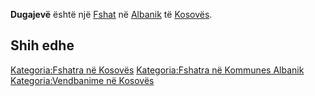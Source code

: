 {{Fshat në Kosovës
 | Emri                = Dugajevë
| sqi_D_name = Dugajevë
| sqi_D_FULL_NAME_RO = Dugajevë
| sqi_D_FULL_NAME_ND_RO = Dugajeve
| sqi_D_SORT_NAME_RG = DUGAJEVE
| sqi_D_FULL_NAME_RG = Dugajevë
| sqi_D_FULL_NAME_ND_RG = Dugajeve
| sqi_V_name = Arat e Gjata
| sqi_V_FULL_NAME_RO = Arat e Gjata Dukajevë
| sqi_V_FULL_NAME_ND_RO = Arat e Gjata Dukajeve
| sqi_V_SORT_NAME_RG = ARATEGJATA DUKAJEVE
| sqi_V_FULL_NAME_RG = Arat e Gjata Dukajevë
| sqi_V_FULL_NAME_ND_RG = Arat e Gjata Dukajeve
| srp_N_name = Dugenjive
| srp_N_FULL_NAME_RO = Dugenjive
| srp_N_FULL_NAME_ND_RO = Dugenjive
| srp_N_SORT_NAME_RG = DUGENJIVE
| srp_N_FULL_NAME_RG = Dugenjive
| srp_N_FULL_NAME_ND_RG = Dugenjive
| srp_NS_name = Дугењиве
| srp_NS_FULL_NAME_RO = Дугењиве
| srp_NS_FULL_NAME_ND_RO = Дугењиве
| srp_NS_SORT_NAME_RG = ДУГЕЊИВЕ
| srp_NS_FULL_NAME_RG = Дугењиве
| srp_NS_FULL_NAME_ND_RG = Дугењиве
| srp_V_name = Dugonjive
| srp_V_FULL_NAME_RO = Dugonjive
| srp_V_FULL_NAME_ND_RO = Dugonjive
| srp_V_SORT_NAME_RG = DUGONJIVE
| srp_V_FULL_NAME_RG = Dugonjive
| srp_V_FULL_NAME_ND_RG = Dugonjive
| srp_VS_name = Дугоњиве
| srp_VS_FULL_NAME_RO = Дугоњиве
| srp_VS_FULL_NAME_ND_RO = Дугоњиве
| srp_VS_SORT_NAME_RG = ДУГОЊИВЕ
| srp_VS_FULL_NAME_RG = Дугоњиве
| srp_VS_FULL_NAME_ND_RG = Дугоњиве
| std_V_name = Duganjive
| std_V_FULL_NAME_RO = Duganjive Duge Njuve Dugajeva Dukat Dukati
| std_V_FULL_NAME_ND_RO = Duganjive Duge Njuve Dugajeva Dukat Dukati
| std_V_SORT_NAME_RG = DUGANJIVE DUGENJUVE DUGAJEVA DUKAT DUKATI
| std_V_FULL_NAME_RG = Duganjive Duge Njuve Dugajeva Dukat Dukati
| std_V_FULL_NAME_ND_RG = Duganjive Duge Njuve Dugajeva Dukat Dukati

 | Emri (Rasa dhanore) = 
 | Figura              = 
 | Shteti              = Kosovo
 | Komuna              = Albanik
 | Kodi postar         = 
 | Sipërfaqja          = 

 | Popullsia           = 

 | Regj. i popullsisë  = 
 | Dend. e popullsisë  = 
 | Faqja zyrtare       = 
 <!--- Koordinatat ----> 
 | Gjerësia            = 42.596111
 | Gjatësia            = 20.504722
 | Lartësia            = 
}}
'''Dugajevë''' është një [[Fshat]] në [[Albanik]] të [[Kosovës]].

<!-- == Gjeografia == -->
<!-- == Historia == -->
<!-- == Demografia == -->
== Shih edhe ==
{{Komuna Albanik}}
{{Kosovo-Administrata-Cung}}

[[Kategoria:Fshatra në Kosovës]]
[[Kategoria:Fshatra në Kommunes Albanik]]
[[Kategoria:Vendbanime në Kosovës]]